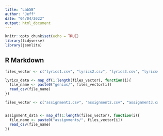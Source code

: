 ```yaml
---
title: "Lab5B"
author: "Jeff"
date: "04/04/2022"
output: html_document
---
```


```r
knitr::opts_chunk$set(echo = TRUE)
library(tidyverse)
library(jsonlite)

```

## R Markdown
```r
files_vector <- c("lyrics1.csv", "lyrics2.csv", "lyrics3.csv", "lyrics4.csv", "lyrics5.csv", "lyrics6.csv", "lyrics7.csv", "lyrics8.csv", "lyrics9.csv", "lyrics10.csv", "lyrics11.csv", "lyrics12.csv")

lyrics_data <- map_df(1:length(files_vector), function(i){
  file_name <- paste0("genius/", files_vector[i])
  read_csv(file_name)
})


```

```r

files_vector <- c("assignment1.csv", "assignment2.csv", "assignment3.csv", "assignment4.csv", "assignment5.csv", "assignment6.csv", "assignment7.csv", "assignment8.csv", "assignment9.csv")


assignment_data <- map_df(1:length(files_vector), function(i){
  file_name <- paste0("assignments/", files_vector[i])
  read_csv(file_name)
})
```